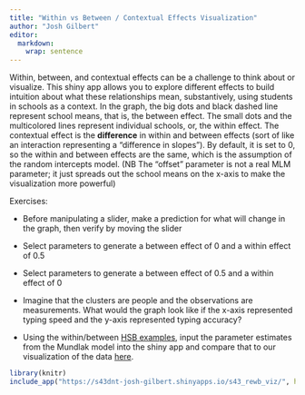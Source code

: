 ```yaml
---
title: "Within vs Between / Contextual Effects Visualization"
author: "Josh Gilbert"
editor: 
  markdown: 
    wrap: sentence
---
```


Within, between, and contextual effects can be a challenge to think about or visualize.
This shiny app allows you to explore different effects to build intuition about what these relationships mean, substantively, using students in schools as a context.
In the graph, the big dots and black dashed line represent school means, that is, the between effect.
The small dots and the multicolored lines represent individual schools, or, the within effect.
The contextual effect is the **difference** in within and between effects (sort of like an interaction representing a "difference in slopes").
By default, it is set to 0, so the within and between effects are the same, which is the assumption of the random intercepts model.
(NB The "offset" parameter is not a real MLM parameter; it just spreads out the school means on the x-axis to make the visualization more powerful)

Exercises:

-   Before manipulating a slider, make a prediction for what will change in the graph, then verify by moving the slider

-   Select parameters to generate a between effect of 0 and a within effect of 0.5

-   Select parameters to generate a between effect of 0.5 and a within effect of 0

-   Imagine that the clusters are people and the observations are measurements.
    What would the graph look like if the x-axis represented typing speed and the y-axis represented typing accuracy?

-   Using the within/between [HSB examples](https://lmiratrix.github.io/MLM/within_v_between.html), input the parameter estimates from the Mundlak model into the shiny app and compare that to our visualization of the data [here](https://lmiratrix.github.io/MLM/double_plot.html).

```r
library(knitr)
include_app("https://s43dnt-josh-gilbert.shinyapps.io/s43_rewb_viz/", height = "1500px")
```

